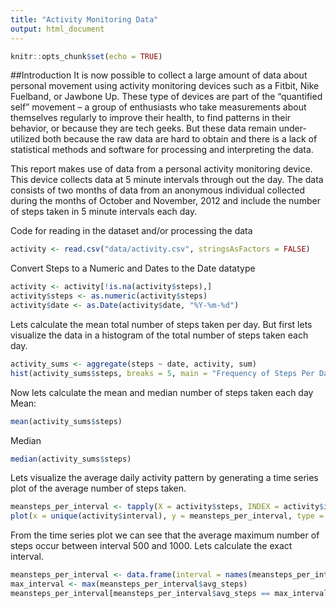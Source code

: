 ```yaml
---
title: "Activity Monitoring Data"
output: html_document
---
```


```r
knitr::opts_chunk$set(echo = TRUE)
```

##Introduction
It is now possible to collect a large amount of data about personal movement using activity monitoring devices such as a Fitbit, Nike Fuelband, or Jawbone Up. These type of devices are part of the “quantified self” movement – a group of enthusiasts who take measurements about themselves regularly to improve their health, to find patterns in their behavior, or because they are tech geeks. But these data remain under-utilized both because the raw data are hard to obtain and there is a lack of statistical methods and software for processing and interpreting the data.

This report makes use of data from a personal activity monitoring device. This device collects data at 5 minute intervals through out the day. The data consists of two months of data from an anonymous individual collected during the months of October and November, 2012 and include the number of steps taken in 5 minute intervals each day.

Code for reading in the dataset and/or processing the data
```r
activity <- read.csv("data/activity.csv", stringsAsFactors = FALSE)
```

Convert Steps to a Numeric and Dates to the Date datatype
```r
activity <- activity[!is.na(activity$steps),]
activity$steps <- as.numeric(activity$steps)
activity$date <- as.Date(activity$date, "%Y-%m-%d")
```

Lets calculate the mean total number of steps taken per day. But first lets visualize the data in a histogram of the total number of steps taken each day.
```r
activity_sums <- aggregate(steps ~ date, activity, sum)
hist(activity_sums$steps, breaks = 5, main = "Frequency of Steps Per Day", xlab = "Steps Per Day", ylab = "Frequency", col = "red")
```

Now lets calculate the mean and median number of steps taken each day
Mean:
```r
mean(activity_sums$steps)
```
Median
```r
median(activity_sums$steps)
```

Lets visualize the average daily activity pattern by generating a time series plot of the average number of steps taken.
```r
meansteps_per_interval <- tapply(X = activity$steps, INDEX = activity$interval, FUN = mean)
plot(x = unique(activity$interval), y = meansteps_per_interval, type = "l", main = "Average Steps Taken at Interval (5min)", xlab = "Interval (5min)", ylab = "Average Steps", col = "red")
```

From the time series plot we can see that the average maximum number of steps occur between interval 500 and 1000. Lets calculate the exact interval.
```r
meansteps_per_interval <- data.frame(interval = names(meansteps_per_interval), avg_steps = meansteps_per_interval, stringsAsFactors = FALSE)
max_interval <- max(meansteps_per_interval$avg_steps)
meansteps_per_interval[meansteps_per_interval$avg_steps == max_interval,]$interval
```